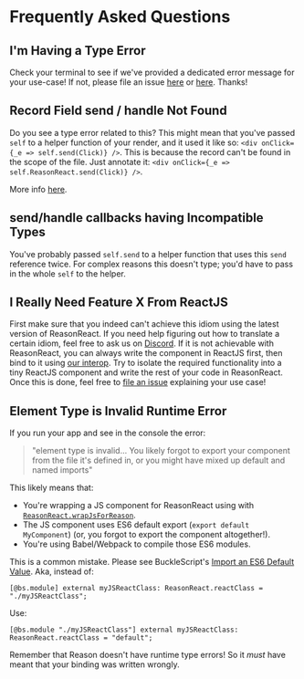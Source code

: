 
# Frequently Asked Questions

## I'm Having a Type Error

Check your terminal to see if we've provided a dedicated error message for your
use-case! If not, please file an issue
[here](https://github.com/reasonml/reason-react/issues) or
[here](https://github.com/reasonml-community/error-message-improvement/issues).
Thanks!

## Record Field send / handle Not Found

Do you see a type error related to this? This might mean that you've passed
`self` to a helper function of your render, and it used it like so: `<div
onClick={_e => self.send(Click)} />`. This is because the record can't be found
in the scope of the file. Just annotate it: `<div onClick={_e =>
self.ReasonReact.send(Click)} />`.

More info
[here](/docs/manual/latest/record#Record%20Needs%20an%20Explicit%20Definition).


## send/handle callbacks having Incompatible Types

You've probably passed `self.send` to a helper function that uses this `send`
reference twice. For complex reasons this doesn't type; you'd have to pass in
the whole `self` to the helper.


## I Really Need Feature X From ReactJS

First make sure that you indeed can't achieve this idiom using the latest
version of ReasonReact. If you need help figuring out how to translate a
certain idiom, feel free to ask us on [Discord](https://discord.gg/reasonml).
If it is not achievable with ReasonReact, you can always write the component in
ReactJS first, then bind to it using [our interop](interop.md). Try to isolate
the required functionality into a tiny ReactJS component and write the rest of
your code in ReasonReact. Once this is done, feel free to [file an
issue](https://github.com/reasonml/reason-react/issues) explaining your use
case!


## Element Type is Invalid Runtime Error

If you run your app and see in the console the error:

> "element type is invalid... You likely forgot to export your component from
> the file it's defined in, or you might have mixed up default and named
> imports"

This likely means that:

- You're wrapping a JS component for ReasonReact using with
  [`ReasonReact.wrapJsForReason`](interop#reasonreact-using-reactjs).
- The JS component uses ES6 default export (`export default MyComponent`) (or, you forgot to export the component altogether!).
- You're using Babel/Webpack to compile those ES6 modules.

This is a common mistake. Please see BuckleScript's [Import an ES6 Default Value](/docs/reason-compiler/latest/import-export#Import%20an%20ES6%20Default%20Value). Aka, instead of:

```reason
[@bs.module] external myJSReactClass: ReasonReact.reactClass = "./myJSReactClass";
```

Use:

```reason
[@bs.module "./myJSReactClass"] external myJSReactClass: ReasonReact.reactClass = "default";
```

Remember that Reason doesn't have runtime type errors! So it _must_ have meant that your binding was written wrongly.
